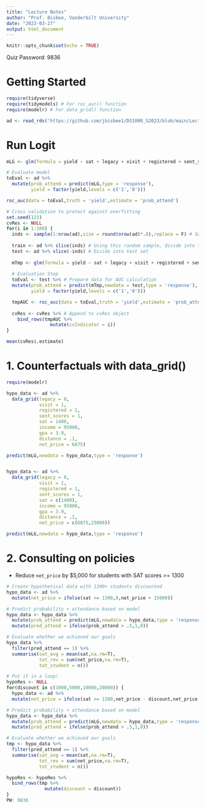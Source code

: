```yaml
---
title: "Lecture Notes"
author: "Prof. Bisbee, Vanderbilt University"
date: "2023-03-27"
output: html_document
---
```


```r
knitr::opts_chunk$set(echo = TRUE)
```

Quiz Password: 9836


# Getting Started

```r
require(tidyverse)
require(tidymodels) # For roc_auc() function
require(modelr) # For data_grid() function

ad <- read_rds('https://github.com/jbisbee1/DS1000_S2023/blob/main/Lectures/7_Classification/data/admit_data.rds?raw=true')
```

# Run Logit

```r
mLG <- glm(formula = yield ~ sat + legacy + visit + registered + sent_scores + income + gpa + distance + net_price,data = ad,family = binomial(link = "logit"))

# Evaluate model
toEval <- ad %>%
  mutate(prob_attend = predict(mLG,type = 'response'),
         yield = factor(yield,levels = c('1','0')))

roc_auc(data = toEval,truth = 'yield',estimate = 'prob_attend')

# Cross validation to protect against overfitting
set.seed(123)
cvRes <- NULL
for(i in 1:100) {
  inds <- sample(1:nrow(ad),size = round(nrow(ad)*.8),replace = F) # Select random sample of row numbers
  
  train <- ad %>% slice(inds) # Using this random sample, divide into training set
  test <- ad %>% slice(-inds) # Divide into test set
  
  mTmp <- glm(formula = yield ~ sat + legacy + visit + registered + sent_scores + income + gpa + distance + net_price,data = train,family = binomial(link = "logit")) # Estimate the logit regression
  
  # Evaluation Step
  toEval <- test %>% # Prepare data for AUC calculation
  mutate(prob_attend = predict(mTmp,newdata = test,type = 'response'), 
         yield = factor(yield,levels = c('1','0')))

  tmpAUC <- roc_auc(data = toEval,truth = 'yield',estimate = 'prob_attend') # Calculate AUC
  
  cvRes <- cvRes %>% # Append to cvRes object
    bind_rows(tmpAUC %>%
                mutate(cvIndicator = i))
}

mean(cvRes$.estimate)

```

# 1. Counterfactuals with data_grid()

```r
require(modelr)

hypo_data <- ad %>%
  data_grid(legacy = 0,
            visit = 1,
            registered = 1,
            sent_scores = 1,
            sat = 1400,
            income = 95000,
            gpa = 3.9,
            distance = .1,
            net_price = 6875)

predict(mLG,newdata = hypo_data,type = 'response')


hypo_data <- ad %>%
  data_grid(legacy = 0,
            visit = 1,
            registered = 1,
            sent_scores = 1,
            sat = c(1400),
            income = 95000,
            gpa = 3.9,
            distance = .1,
            net_price = c(6875,25000))

predict(mLG,newdata = hypo_data,type = 'response')


```


# 2. Consulting on policies

- Reduce `net_price` by $5,000 for students with SAT scores >= 1300

```r
# Create hypothetical data with 1300+ students discounted
hypo_data <- ad %>%
  mutate(net_price = ifelse(sat >= 1300,0,net_price + 15000))

# Predict probability + attendance based on model
hypo_data <- hypo_data %>%
  mutate(prob_attend = predict(mLG,newdata = hypo_data,type = 'response')) %>%
  mutate(pred_attend = ifelse(prob_attend > .5,1,0))

# Evaluate whether we achieved our goals
hypo_data %>%
  filter(pred_attend == 1) %>%
  summarise(sat_avg = mean(sat,na.rm=T),
            tot_rev = sum(net_price,na.rm=T),
            tot_student = n())

# Put it in a loop!
hypoRes <- NULL
for(discount in c(1000,5000,10000,20000)) { 
  hypo_data <- ad %>%
  mutate(net_price = ifelse(sat >= 1300,net_price - discount,net_price + discount))

# Predict probability + attendance based on model
hypo_data <- hypo_data %>%
  mutate(prob_attend = predict(mLG,newdata = hypo_data,type = 'response')) %>%
  mutate(pred_attend = ifelse(prob_attend > .5,1,0))

# Evaluate whether we achieved our goals
tmp <- hypo_data %>%
  filter(pred_attend == 1) %>%
  summarise(sat_avg = mean(sat,na.rm=T),
            tot_rev = sum(net_price,na.rm=T),
            tot_student = n())

hypoRes <- hypoRes %>%
  bind_rows(tmp %>%
              mutate(discount = discount))
}
PW: 9836


```


